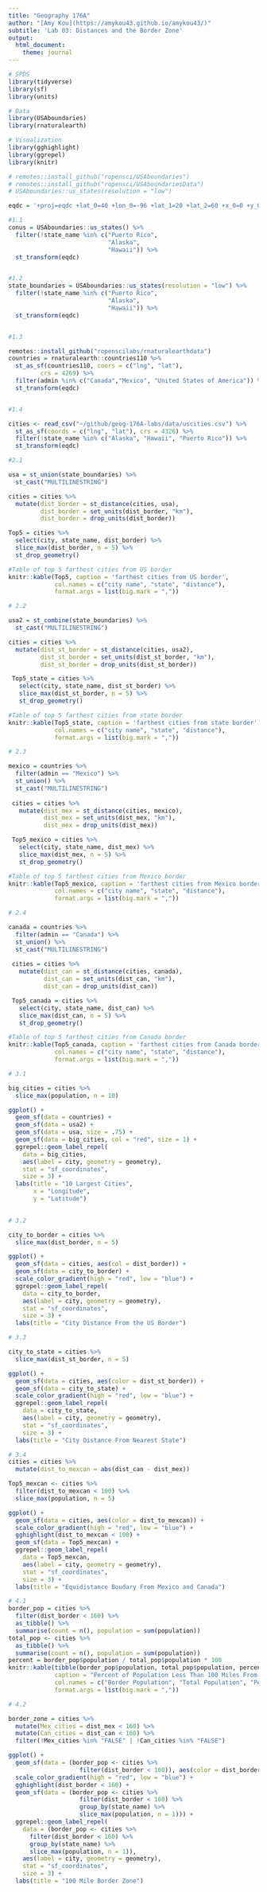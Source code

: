 ```yaml
---
title: "Geography 176A"
author: "[Amy Kou](https://amykou43.github.io/amykou43/)"
subtitle: 'Lab 03: Distances and the Border Zone'
output:
  html_document:
    theme: journal
---
```



```r
# SPDS
library(tidyverse)
library(sf)
library(units)

# Data
library(USAboundaries)
library(rnaturalearth)

# Visualization
library(gghighlight)
library(ggrepel)
library(knitr)
```



```r

# remotes::install_github("ropensci/USAboundaries")
# remotes::install_github("ropensci/USAboundariesData")
# USAboundaries::us_states(resolution = "low")

eqdc = '+proj=eqdc +lat_0=40 +lon_0=-96 +lat_1=20 +lat_2=60 +x_0=0 +y_0=0 +datum=NAD83 +units=m +no_defs'

#1.1
conus = USAboundaries::us_states() %>%
  filter(!state_name %in% c("Puerto Rico",
                            "Alaska",
                            "Hawaii")) %>%
  st_transform(eqdc)


#1.2
state_boundaries = USAboundaries::us_states(resolution = "low") %>%
  filter(!state_name %in% c("Puerto Rico",
                            "Alaska",
                            "Hawaii")) %>%
  st_transform(eqdc)


#1.3

remotes::install_github("ropenscilabs/rnaturalearthdata")
countries = rnaturalearth::countries110 %>%
  st_as_sf(countries110, coors = c("lng", "lat"), 
         crs = 4269) %>%
  filter(admin %in% c("Canada","Mexico", "United States of America")) %>%
  st_transform(eqdc)


#1.4

cities <- read_csv("~/github/geog-176A-labs/data/uscities.csv") %>%
  st_as_sf(coords = c("lng", "lat"), crs = 4326) %>%
  filter(!state_name %in% c("Alaska", "Hawaii", "Puerto Rico")) %>%
  st_transform(eqdc)

```

```r

#2.1

usa = st_union(state_boundaries) %>%
  st_cast("MULTILINESTRING")

cities = cities %>%
  mutate(dist_border = st_distance(cities, usa),
         dist_border = set_units(dist_border, "km"),
         dist_border = drop_units(dist_border))

Top5 = cities %>%
  select(city, state_name, dist_border) %>% 
  slice_max(dist_border, n = 5) %>% 
  st_drop_geometry()

```

```r

#Table of top 5 farthest cities from US border 
knitr::kable(Top5, caption = 'farthest cities from US border',
             col.names = c("city name", "state", "distance"),
             format.args = list(big.mark = ","))

```

```r

# 2.2

usa2 = st_combine(state_boundaries) %>%
  st_cast("MULTILINESTRING")

cities = cities %>%
  mutate(dist_st_border = st_distance(cities, usa2),
         dist_st_border = set_units(dist_st_border, "km"),
         dist_st_border = drop_units(dist_st_border))

 Top5_state = cities %>%
   select(city, state_name, dist_st_border) %>%
   slice_max(dist_st_border, n = 5) %>%
   st_drop_geometry()

```

```r
#Table of top 5 farthest cities from state border 
knitr::kable(Top5_state, caption = 'farthest cities from state border',
             col.names = c("city name", "state", "distance"),
             format.args = list(big.mark = ","))


```

```r

# 2.3

mexico = countries %>%
  filter(admin == "Mexico") %>%
  st_union() %>%
  st_cast("MULTILINESTRING")
 
 cities = cities %>%
   mutate(dist_mex = st_distance(cities, mexico),
          dist_mex = set_units(dist_mex, "km"),
          dist_mex = drop_units(dist_mex))

 Top5_mexico = cities %>%
   select(city, state_name, dist_mex) %>%
   slice_max(dist_mex, n = 5) %>%
   st_drop_geometry()

```

```r
#Table of top 5 farthest cities from Mexico border
knitr::kable(Top5_mexico, caption = 'farthest cities from Mexico border',
             col.names = c("city name", "state", "distance"),
             format.args = list(big.mark = ","))


```

```r

# 2.4

canada = countries %>%
  filter(admin == "Canada") %>%
  st_union() %>%
  st_cast("MULTILINESTRING")
 
 cities = cities %>%
   mutate(dist_can = st_distance(cities, canada),
          dist_can = set_units(dist_can, "km"),
          dist_can = drop_units(dist_can))

 Top5_canada = cities %>%
   select(city, state_name, dist_can) %>%
   slice_max(dist_can, n = 5) %>%
   st_drop_geometry()

```

```r
#Table of top 5 farthest cities from Canada border
knitr::kable(Top5_canada, caption = 'farthest cities from Canada border',
             col.names = c("city name", "state", "distance"),
             format.args = list(big.mark = ","))


```

```r

# 3.1

big_cities = cities %>%
  slice_max(population, n = 10)

ggplot() +
  geom_sf(data = countries) +
  geom_sf(data = usa2) +
  geom_sf(data = usa, size = .75) +
  geom_sf(data = big_cities, col = "red", size = 1) +
  ggrepel::geom_label_repel(
    data = big_cities,
    aes(label = city, geometry = geometry),
    stat = "sf_coordinates",
    size = 3) +
  labs(title = "10 Largest Cities",
       x = "Longitude",
       y = "Latitude")
  
```

```r

# 3.2

city_to_border = cities %>% 
  slice_max(dist_border, n = 5)

ggplot() +
  geom_sf(data = cities, aes(col = dist_border)) +
  geom_sf(data = city_to_border) +
  scale_color_gradient(high = "red", low = "blue") +
  ggrepel::geom_label_repel(
    data = city_to_border,
    aes(label = city, geometry = geometry),
    stat = "sf_coordinates",
    size = 3) +
  labs(title = "City Distance From the US Border")


```

```r

# 3.3

city_to_state = cities %>% 
  slice_max(dist_st_border, n = 5)

ggplot() +
  geom_sf(data = cities, aes(color = dist_st_border)) +
  geom_sf(data = city_to_state) +
  scale_color_gradient(high = "red", low = "blue") +
  ggrepel::geom_label_repel(
    data = city_to_state,
    aes(label = city, geometry = geometry),
    stat = "sf_coordinates",
    size = 3) +
  labs(title = "City Distance From Nearest State")

```

```r

# 3.4
cities = cities %>% 
  mutate(dist_to_mexcan = abs(dist_can - dist_mex))

Top5_mexcan <- cities %>% 
  filter(dist_to_mexcan < 100) %>% 
  slice_max(population, n = 5)

ggplot() +
  geom_sf(data = cities, aes(color = dist_to_mexcan)) +
  scale_color_gradient(high = "red", low = "blue") +
  gghighlight(dist_to_mexcan < 100) +
  geom_sf(data = Top5_mexcan) +
  ggrepel::geom_label_repel(
    data = Top5_mexcan,
    aes(label = city, geometry = geometry),
    stat = "sf_coordinates",
    size = 3) +
  labs(title = "Equidistance Boudary From Mexico and Canada")

```

```r

# 4.1
border_pop = cities %>% 
  filter(dist_border < 160) %>% 
  as_tibble() %>% 
  summarise(count = n(), population = sum(population))
total_pop <- cities %>% 
  as_tibble() %>% 
  summarise(count = n(), population = sum(population))
percent = border_pop$population / total_pop$population * 100
knitr::kable(tibble(border_pop$population, total_pop$population, percent), 
             caption = "Percent of Population Less Than 100 Miles From Border",
             col.names = c("Border Population", "Total Population", "Percent"),
             format.args = list(big.mark = ","))


```

```r

# 4.2

border_zone = cities %>% 
  mutate(Mex_cities = dist_mex < 160) %>% 
  mutate(Can_cities = dist_can < 160) %>%
  filter(!Mex_cities %in% "FALSE" | !Can_cities %in% "FALSE")

ggplot() +
  geom_sf(data = (border_pop <- cities %>% 
                    filter(dist_border < 160)), aes(color = dist_border)) +
  scale_color_gradient(high = "red", low = "blue") +
  gghighlight(dist_border < 160) +
  geom_sf(data = (border_pop <- cities %>% 
                    filter(dist_border < 160) %>% 
                    group_by(state_name) %>% 
                    slice_max(population, n = 1))) +
  ggrepel::geom_label_repel(
    data = (border_pop <- cities %>% 
      filter(dist_border < 160) %>% 
      group_by(state_name) %>% 
      slice_max(population, n = 1)),
    aes(label = city, geometry = geometry),
    stat = "sf_coordinates",
    size = 3) +
  labs(title = "100 Mile Border Zone")


```

